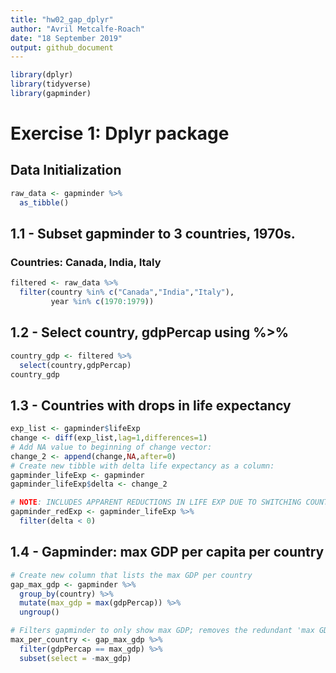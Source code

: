 ```yaml
---
title: "hw02_gap_dplyr"
author: "Avril Metcalfe-Roach"
date: "18 September 2019"
output: github_document
---
```


```r
library(dplyr)
library(tidyverse)
library(gapminder)
```

# Exercise 1: Dplyr package

## Data Initialization
```r
raw_data <- gapminder %>% 
  as_tibble()
```


## 1.1 - Subset gapminder to 3 countries, 1970s.
### Countries: Canada, India, Italy
```r
filtered <- raw_data %>% 
  filter(country %in% c("Canada","India","Italy"), 
         year %in% c(1970:1979))
```

## 1.2 - Select country, gdpPercap using %>%
```r
country_gdp <- filtered %>% 
  select(country,gdpPercap)
country_gdp
```

## 1.3 - Countries with drops in life expectancy
```r
exp_list <- gapminder$lifeExp
change <- diff(exp_list,lag=1,differences=1)
# Add NA value to beginning of change vector:
change_2 <- append(change,NA,after=0)
# Create new tibble with delta life expectancy as a column:
gapminder_lifeExp <- gapminder
gapminder_lifeExp$delta <- change_2

# NOTE: INCLUDES APPARENT REDUCTIONS IN LIFE EXP DUE TO SWITCHING COUNTRIES!!!
gapminder_redExp <- gapminder_lifeExp %>% 
  filter(delta < 0)
```

## 1.4 - Gapminder: max GDP per capita per country
```r
# Create new column that lists the max GDP per country
gap_max_gdp <- gapminder %>% 
  group_by(country) %>% 
  mutate(max_gdp = max(gdpPercap)) %>% 
  ungroup()

# Filters gapminder to only show max GDP; removes the redundant 'max GDP' column
max_per_country <- gap_max_gdp %>% 
  filter(gdpPercap == max_gdp) %>% 
  subset(select = -max_gdp)
```


